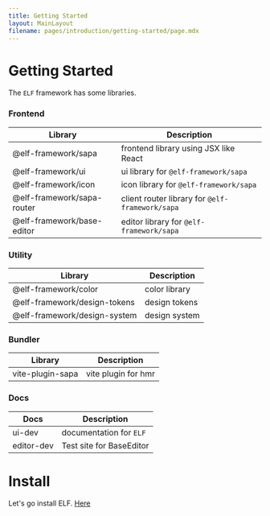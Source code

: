 ```yaml
---
title: Getting Started
layout: MainLayout
filename: pages/introduction/getting-started/page.mdx
---
```


# Getting Started

The `ELF` framework has some libraries.

### Frontend

| Library                    | Description                                     |
| -------------------------- | ----------------------------------------------- |
| @elf-framework/sapa        | frontend library using JSX like React           |
| @elf-framework/ui          | ui library for `@elf-framework/sapa`            |
| @elf-framework/icon        | icon library for `@elf-framework/sapa`          |
| @elf-framework/sapa-router | client router library for `@elf-framework/sapa` |
| @elf-framework/base-editor | editor library for `@elf-framework/sapa`        |

### Utility

| Library                      | Description   |
| ---------------------------- | ------------- |
| @elf-framework/color         | color library |
| @elf-framework/design-tokens | design tokens |
| @elf-framework/design-system | design system |

### Bundler

| Library          | Description         |
| ---------------- | ------------------- |
| vite-plugin-sapa | vite plugin for hmr |

### Docs

| Docs       | Description              |
| ---------- | ------------------------ |
| ui-dev     | documentation for `ELF`  |
| editor-dev | Test site for BaseEditor |

# Install

Let's go install ELF. [Here](/pages/introduction/install/)
